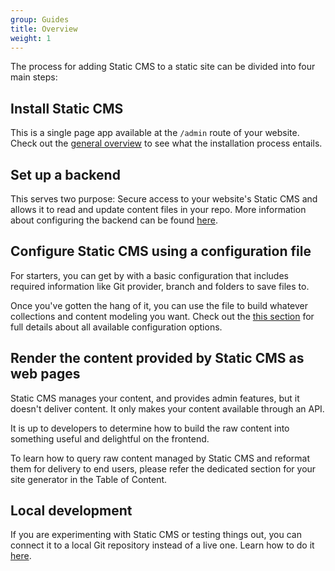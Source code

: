 ```yaml
---
group: Guides
title: Overview
weight: 1
---
```


The process for adding Static CMS to a static site can be divided into four main steps:

## Install Static CMS

This is a single page app available at the `/admin` route of your website.
Check out the [general overview](/docs/intro/) to see what the installation process entails.

## Set up a backend

This serves two purpose: Secure access to your website's Static CMS and allows it to read and update content files in your repo. More information about configuring the backend can be found [here](/docs/backends-overview/).

## Configure Static CMS using a configuration file

For starters, you can get by with a basic configuration that includes required information like Git provider, branch and folders to save files to.

Once you've gotten the hang of it, you can use the file to build whatever collections and content modeling you want. Check out the [this section](/docs/configuration-options/#configuration-file) for full details about all available configuration options.

## Render the content provided by Static CMS as web pages

Static CMS manages your content, and provides admin features, but it doesn't deliver content. It only makes your content available through an API.

It is up to developers to determine how to build the raw content into something useful and delightful on the frontend.

To learn how to query raw content managed by Static CMS and reformat them for delivery to end users, please refer the dedicated section for your site generator in the Table of Content.

## Local development

If you are experimenting with Static CMS or testing things out, you can connect it to a local Git repository instead of a live one. Learn how to do it [here](/docs/local-backend).
